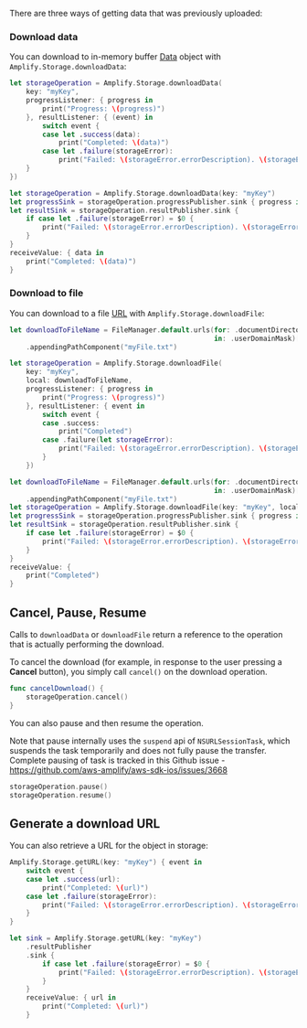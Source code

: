 There are three ways of getting data that was previously uploaded:

### Download data

You can download to in-memory buffer [Data](https://developer.apple.com/documentation/foundation/data) object with `Amplify.Storage.downloadData`:

<BlockSwitcher>

<Block name="Listener (iOS 11+)">

```swift
let storageOperation = Amplify.Storage.downloadData(
    key: "myKey", 
    progressListener: { progress in
        print("Progress: \(progress)")
    }, resultListener: { (event) in
        switch event {
        case let .success(data):
            print("Completed: \(data)")
        case let .failure(storageError):
            print("Failed: \(storageError.errorDescription). \(storageError.recoverySuggestion)")
    }
})
```

</Block>

<Block name="Combine">

```swift
let storageOperation = Amplify.Storage.downloadData(key: "myKey")
let progressSink = storageOperation.progressPublisher.sink { progress in print("Progress: \(progress)") }
let resultSink = storageOperation.resultPublisher.sink {
    if case let .failure(storageError) = $0 {
        print("Failed: \(storageError.errorDescription). \(storageError.recoverySuggestion)")
    }
}
receiveValue: { data in
    print("Completed: \(data)")
}
```

</Block>

</BlockSwitcher>

### Download to file

You can download to a file [URL](https://developer.apple.com/documentation/foundation/url) with `Amplify.Storage.downloadFile`:

<BlockSwitcher>

<Block name="Listener (iOS 11+)">

```swift
let downloadToFileName = FileManager.default.urls(for: .documentDirectory,
                                                  in: .userDomainMask)[0]
    .appendingPathComponent("myFile.txt")

let storageOperation = Amplify.Storage.downloadFile(
    key: "myKey",
    local: downloadToFileName,
    progressListener: { progress in
        print("Progress: \(progress)")
    }, resultListener: { event in
        switch event {
        case .success:
            print("Completed")
        case .failure(let storageError):
            print("Failed: \(storageError.errorDescription). \(storageError.recoverySuggestion)")
        }
    })
```

</Block>

<Block name="Combine">

```swift
let downloadToFileName = FileManager.default.urls(for: .documentDirectory,
                                                  in: .userDomainMask)[0]
    .appendingPathComponent("myFile.txt")
let storageOperation = Amplify.Storage.downloadFile(key: "myKey", local: downloadToFileName)
let progressSink = storageOperation.progressPublisher.sink { progress in print("Progress: \(progress)") }
let resultSink = storageOperation.resultPublisher.sink {
    if case let .failure(storageError) = $0 {
        print("Failed: \(storageError.errorDescription). \(storageError.recoverySuggestion)")
    }
}
receiveValue: {
    print("Completed")
}
```

</Block>

</BlockSwitcher>

## Cancel, Pause, Resume

Calls to `downloadData` or `downloadFile` return a reference to the operation that is actually performing the download.

To cancel the download (for example, in response to the user pressing a **Cancel** button), you simply call `cancel()` on the download operation.

```swift
func cancelDownload() {
    storageOperation.cancel()
}
```

You can also pause and then resume the operation.

<Callout>

Note that pause internally uses the `suspend` api of `NSURLSessionTask`, which suspends the task temporarily and does not fully pause the transfer. Complete pausing of task is tracked in this Github issue - https://github.com/aws-amplify/aws-sdk-ios/issues/3668

</Callout>

```swift
storageOperation.pause()
storageOperation.resume()
```

## Generate a download URL

You can also retrieve a URL for the object in storage:

<BlockSwitcher>

<Block name="Listener (iOS 11+)">

```swift
Amplify.Storage.getURL(key: "myKey") { event in
    switch event {
    case let .success(url):
        print("Completed: \(url)")
    case let .failure(storageError):
        print("Failed: \(storageError.errorDescription). \(storageError.recoverySuggestion)")
    }
}
```

</Block>

<Block name="Combine">

```swift
let sink = Amplify.Storage.getURL(key: "myKey")
    .resultPublisher
    .sink {
        if case let .failure(storageError) = $0 {
            print("Failed: \(storageError.errorDescription). \(storageError.recoverySuggestion)")
        }
    }
    receiveValue: { url in
        print("Completed: \(url)")
    }
```

</Block>

</BlockSwitcher>
